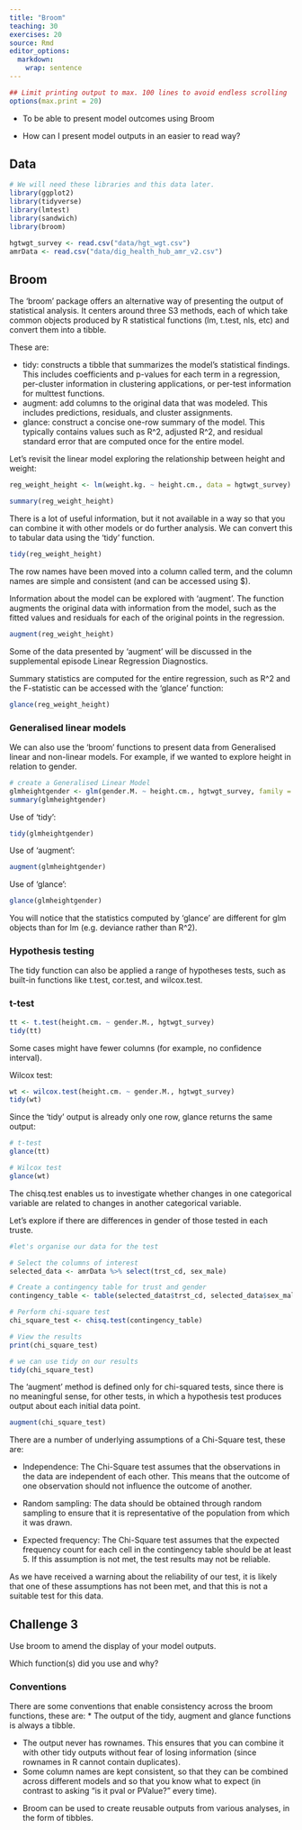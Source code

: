 ```yaml
---
title: "Broom"
teaching: 30
exercises: 20
source: Rmd
editor_options: 
  markdown: 
    wrap: sentence
---
```


```r
## Limit printing output to max. 100 lines to avoid endless scrolling
options(max.print = 20)
```

::::::::::::::::::::::::::::::::::::::: objectives

- To be able to present model outcomes using Broom

::::::::::::::::::::::::::::::::::::::::::::::::::

:::::::::::::::::::::::::::::::::::::::: questions

- How can I present model outputs in an easier to read way?

::::::::::::::::::::::::::::::::::::::::::::::::::

## Data

```r
# We will need these libraries and this data later.
library(ggplot2)
library(tidyverse)
library(lmtest)
library(sandwich)
library(broom)

hgtwgt_survey <- read.csv("data/hgt_wgt.csv")
amrData <- read.csv("data/dig_health_hub_amr_v2.csv")

```

## Broom

The 'broom' package offers an alternative way of presenting the output of statistical analysis.
It centers around three S3 methods, each of which take common objects produced by R statistical functions (lm, t.test, nls, etc) and convert them into a tibble.

These are:

-   tidy: constructs a tibble that summarizes the model’s statistical findings. This includes coefficients and p-values for each term in a regression, per-cluster information in clustering applications, or per-test information for multtest functions.
-   augment: add columns to the original data that was modeled. This includes predictions, residuals, and cluster assignments.
-   glance: construct a concise one-row summary of the model. This typically contains values such as R\^2, adjusted R\^2, and residual standard error that are computed once for the entire model.

Let's revisit the linear model exploring the relationship between height and weight:

```r
reg_weight_height <- lm(weight.kg. ~ height.cm., data = hgtwgt_survey)

summary(reg_weight_height)
```

There is a lot of useful information, but it not available in a way so that you can combine it with other models or do further analysis.
We can convert this to tabular data using the 'tidy' function.

```r
tidy(reg_weight_height)
```

The row names have been moved into a column called term, and the column names are simple and consistent (and can be accessed using \$).

Information about the model can be explored with 'augment'.
The function augments the original data with information from the model, such as the fitted values and residuals for each of the original points in the regression.

```r
augment(reg_weight_height)
```

Some of the data presented by 'augment' will be discussed in the supplemental episode Linear Regression Diagnostics.

Summary statistics are computed for the entire regression, such as R\^2 and the F-statistic can be accessed with the 'glance' function:

```r
glance(reg_weight_height)
```

### Generalised linear models

We can also use the 'broom' functions to present data from Generalised linear and non-linear models.
For example, if we wanted to explore height in relation to gender.

```r

# create a Generalised Linear Model
glmheightgender <- glm(gender.M. ~ height.cm., hgtwgt_survey, family = "binomial")
summary(glmheightgender)
```

Use of 'tidy':

```r
tidy(glmheightgender)
```

Use of 'augment':

```r
augment(glmheightgender)
```

Use of 'glance':

```r
glance(glmheightgender)
```

You will notice that the statistics computed by 'glance' are different for glm objects than for lm (e.g. deviance rather than R\^2).

### Hypothesis testing

The tidy function can also be applied a range of hypotheses tests, such as built-in functions like t.test, cor.test, and wilcox.test.

### t-test

```r
tt <- t.test(height.cm. ~ gender.M., hgtwgt_survey)
tidy(tt)
```

Some cases might have fewer columns (for example, no confidence interval).

Wilcox test:

```r
wt <- wilcox.test(height.cm. ~ gender.M., hgtwgt_survey)
tidy(wt)
```

Since the 'tidy' output is already only one row, glance returns the same output:

```r
# t-test
glance(tt)

# Wilcox test
glance(wt)
```

The chisq.test enables us to investigate whether changes in one categorical variable are related to changes in another categorical variable.

Let's explore if there are differences in gender of those tested in each truste.

```r
#let's organise our data for the test

# Select the columns of interest
selected_data <- amrData %>% select(trst_cd, sex_male)

# Create a contingency table for trust and gender
contingency_table <- table(selected_data$trst_cd, selected_data$sex_male)

# Perform chi-square test
chi_square_test <- chisq.test(contingency_table)

# View the results
print(chi_square_test)

```

```r

# we can use tidy on our results
tidy(chi_square_test)
```

The 'augment' method is defined only for chi-squared tests, since there is no meaningful sense, for other tests, in which a hypothesis test produces output about each initial data point.

```r
augment(chi_square_test)
```

There are a number of underlying assumptions of a Chi-Square test, these are:

-   Independence: The Chi-Square test assumes that the observations in the data are independent of each other.
    This means that the outcome of one observation should not influence the outcome of another.

-   Random sampling: The data should be obtained through random sampling to ensure that it is representative of the population from which it was drawn.

-   Expected frequency: The Chi-Square test assumes that the expected frequency count for each cell in the contingency table should be at least 5.
    If this assumption is not met, the test results may not be reliable.

As we have received a warning about the reliability of our test, it is likely that one of these assumptions has not been met, and that this is not a suitable test for this data.

::: challenge
## Challenge 3

Use broom to amend the display of your model outputs.

Which function(s) did you use and why?
:::

### Conventions

There are some conventions that enable consistency across the broom functions, these are: \* The output of the tidy, augment and glance functions is always a tibble.

-   The output never has rownames. This ensures that you can combine it with other tidy outputs without fear of losing information (since rownames in R cannot contain duplicates).
-   Some column names are kept consistent, so that they can be combined across different models and so that you know what to expect (in contrast to asking “is it pval or PValue?” every time).

:::::::::::::::::::::::::::::::::::::::: keypoints

- Broom can be used to create reusable outputs from various analyses, in the form of tibbles.

::::::::::::::::::::::::::::::::::::::::::::::::::
